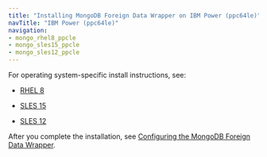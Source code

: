 ```yaml
---
title: "Installing MongoDB Foreign Data Wrapper on IBM Power (ppc64le)"
navTitle: "IBM Power (ppc64le)"
navigation:
- mongo_rhel8_ppcle
- mongo_sles15_ppcle
- mongo_sles12_ppcle
---
```


For operating system-specific install instructions, see:

  - [RHEL 8](mongo_rhel8_ppcle)
  
  - [SLES 15](mongo_sles15_ppcle)
  - [SLES 12](mongo_sles12_ppcle)

After you complete the installation, see [Configuring the MongoDB Foreign Data Wrapper](../../07_configuring_the_mongo_data_adapter).

